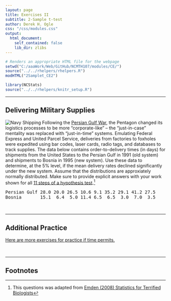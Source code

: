```yaml
---
layout: page
title: Exercises II
subtitle: 2-Sample t-test
author: Derek H. Ogle
css: "/css/modules.css"
output:
  html_document:
    self_contained: false
    lib_dir: zlibs
---
```


```r
# Renders an appropriate HTML file for the webpage
setwd("C:/aaaWork/Web/GitHub/NCMTH107/modules/CE/")
source("../../rhelpers/rhelpers.R")
modHTML("2Samplet_CE2")
```

```r
library(NCStats)
source("../../rhelpers/knitr_setup.R")
```

----

## Delivering Military Supplies
<img src="http://derekogle.com/NCMTH107/modules/CE/zimgs/navy-shipping.jpg" alt="Navy Shipping" class="img-right">
Following the [Persian Gulf War](https://en.wikipedia.org/wiki/Gulf_War), the Pentagon changed its logistics processes to be more "corporate-like" -- the "just-in-case" mentality was replaced with "just-in-time" systems. Emulating Federal Express and United Parcel Service, deliveries from factories to foxholes were expedited using bar codes, laser cards, radio tags, and databases to track supplies. The data below contains order-to-delivery times (in days) for shipments from the United States to the Persian Gulf in 1991 (old system) and shipments to Bosnia in 1995 (new system). Use these data to determine, at the 5% level, if the mean delivery rates declined significantly under the new system. Assume that the distributions are approxiately normally distributed. Make sure to provide explicit answers with your work shown for all [11 steps of a hypothesis test](../11-steps).[^2]

<pre>
Persian Gulf 28.0 20.0 26.5 10.6 9.1 35.2 29.1 41.2 27.5
Bosnia       15.1  6.4  5.0 11.4 6.5  6.5  3.0  7.0  3.5
</pre>

&nbsp;

----

## Additional Practice

[Here are more exercises for practice if time permits.](2Samplet_CE3)

&nbsp;

----

## Footnotes

[^2]: This questions was adapted from [Emden (2008) Statistics for Terrified Biologists](http://www.wiley.com/WileyCDA/WileyTitle/productCd-1405149566.html)
